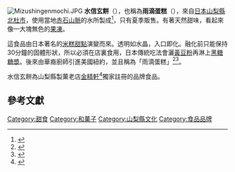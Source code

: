 {{orphan|time=2016-06-23T05:05:43+00:00}}
[[File:Mizushingenmochi.JPG|thumb]]
'''水信玄餅'''（{{jpn|j=水信玄餅|hg=みずしんげんもち|rm=Mizu shingen mochi|f=y}}），也稱為'''雨滴蛋糕'''（{{lang-en|Raindrop Cake}}），來自[[日本|日本]][[山梨縣|山梨縣]][[北杜市|北杜市]]，使用當地[[赤石山脈|赤石山脈]]的水所製成<ref>{{cite web|url=http://jpninfo.com/tw/9390|language=中文|title=水信玄餅:可以吃的水|publisher=Japan Info|date=2016|accessdate=2016|archive-date=2016-06-07|archive-url=https://web.archive.org/web/20160607221234/http://jpninfo.com/tw/9390|dead-url=no}}</ref>，只有夏季販售。有著天然甜味，看起來像一大塊無色的[[果凍|果凍]]。

這食品由日本著名的[[米糕|米糕]][[甜點|甜點]]{{tsl|ja|信玄餅|信玄餅}}演變而來。透明如水晶，入口即化。融化前只能保持30分鐘的固體形狀，所以必須在店裏食用，日本傳統吃法會灑[[黃豆粉|黃豆粉]]再淋上[[黑糖|黑糖]][[糖漿|糖漿]]。後來由華裔廚師引進美國紐約，並且稱為「雨滴蛋糕」<ref>{{Cite web |url=http://news.tvbs.com.tw/fun/news-648085/ |title=入口即化像果凍！！「雨滴蛋糕」風行紐約女孩圈 |accessdate=2016-06-22 |archive-date=2016-06-13 |archive-url=https://web.archive.org/web/20160613012556/http://news.tvbs.com.tw/fun/news-648085 |dead-url=no }}</ref><ref>{{Cite web |url=http://www.appledaily.com.tw/realtimenews/article/new/20160407/833090/ |title=這是紐約最夯新甜點　網友：是隆乳水袋？! |accessdate=2016-06-22 |archive-date=2016-06-14 |archive-url=https://web.archive.org/web/20160614215223/http://www.appledaily.com.tw/realtimenews/article/new/20160407/833090 |dead-url=no }}</ref>。

水信玄餅為山梨縣製菓老店[[金精軒|金精軒]]<ref>{{cite web|url=http://kinseiken.co.jp/news/2797|language=ja|title=金精軒|publisher=金精軒|date=2014|accessdate=2016|archive-date=2016-06-12|archive-url=https://web.archive.org/web/20160612222112/http://kinseiken.co.jp/news/2797|dead-url=no}}</ref>獨家註冊的品牌食品。

==參考文獻==
{{reflist}}

{{dessert-stub}}
{{DEFAULTSORT:Mizushin Genmochhi}}
[[Category:甜食|Category:甜食]]
[[Category:和菓子|Category:和菓子]]
[[Category:山梨縣文化|Category:山梨縣文化]]
[[Category:食品品牌|Category:食品品牌]]